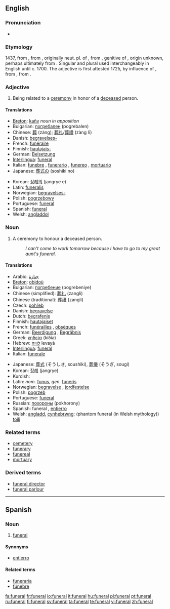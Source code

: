 ==English==
{{wikipedia}}

===Pronunciation===
* {{audio|en-us-funeral.ogg|Audio (US)}}

===Etymology===
1437, from {{MF.}} {{term|funérailles||funeral rites}} {{p}}, from {{ML.}} {{term|funeralia||funeral rites}}, originally neut. pl. of {{LL.}} {{term|funeralis||having to do with a funeral}}, from {{L.}} {{term|funeris}}, genitive of {{term|funus||funeral, death, corpse}}, origin unknown, perhaps ultimately from {{proto|Indo-European|dheu-|to die}}. Singular and plural used interchangeably in English until c. 1700. The adjective {{term|funereal}} is first attested 1725, by influence of {{MF.}} {{term|funerail}}, from {{L.}} {{term|funereus}}, from {{term|funus}}.

===Adjective===
{{en-adj|-}}

# Being related to a [[ceremony]] in honor of a [[deceased]] person.

====Translations====
{{trans-top|relating to the ceremony}}
* [[Breton]]: [[kañv]] ''noun in apposition''
* Bulgarian: [[погребален]] {{m}} (pogrebalen)
* Chinese: [[葬]] (zàng); [[葬礼]]/[[葬禮]] (zàng lĭ)
* Danish: [[begravelses-]]
* French: [[funéraire]]
* Finnish: [[hautajais-]]
* German: [[Beisetzung]]
* [[Interlingua]]: [[#Interlingua|funeral]]
* Italian: [[funebre]] {{m|f}}, [[funerario]] {{m}}, [[funereo]] {{m}}, [[mortuario]] {{m}}
* Japanese: [[葬式の]] (soshiki no)
{{trans-mid}}
* Korean: [[장례의]] (jangrye e)
* Latin: [[funeralis]]
* Norwegian: [[begravelses-]]
* Polish: [[pogrzebowy]] {{m}}
* Portuguese: [[#Portuguese|funeral]]
* Spanish: [[#Spanish|funeral]]
* Welsh: [[angladdol]]
{{trans-bottom}}

===Noun===
{{en-noun}}

# A ceremony to honour a deceased person.
#: ''I can't come to work tomorrow because I have to go to my great aunt's funeral.''

====Translations====
{{trans-top|ceremony to honour of a deceased person}}
* Arabic: [[جنازة]]
* [[Breton]]: [[obidoù]] {{p}}
* Bulgarian: [[погребение]] (pogrebeniye) {{n}}
* Chinese (simplified): [[葬礼]] (zangli)
* Chinese (traditional): [[葬禮]] (zangli)
* Czech: [[pohřeb]] {{m}}
* Danish: [[begravelse]] {{c}}
* Dutch: [[begrafenis]] {{f}}
* Finnish: [[hautajaiset]] {{p}}
* French: [[funérailles]] {{f|p}}, [[obsèques]] {{f|p}}
* German: [[Beerdigung]] {{f}}, [[Begräbnis]] {{n}}
* Greek: [[κηδεία]] (kiδía) {{f}}
* Hebrew: [[לוויה]] levayá {{f}}
* [[Interlingua]]: [[#Interlingua|funeral]]
* Italian: [[funerale]] {{m}}
{{trans-mid}}
* Japanese: [[葬式]] (そうしき, soushiki), [[葬儀]] (そうぎ, sougi)
* Korean: [[장례]] (jangrye)
* Kurdish: {{KUchar|[[چه‌ماوه‌ر]]}}
* Latin: ''nom.'' [[funus]], ''gen.'' [[funeris]]
* Norwegian: [[begravelse]] {{m}}, [[jordfestelse]] {{m}}
* Polish: [[pogrzeb]] {{m}}
* Portuguese: [[#Portuguese|funeral]] {{m}}
* Russian: [[похороны]] (pokhorony)
* Spanish: funeral {{m}}, [[entierro]] {{m}}
* Welsh: [[angladd]], [[cynhebrwng]]; (phantom funeral (in Welsh mythology)) [[toili]]
{{trans-bottom}}

===Related terms===
* [[cemetery]]
* [[funerary]]
* [[funereal]]
* [[mortuary]]

===Derived terms===
* [[funeral director]]
* [[funeral parlour]]

[[Category:Funeral| ]]

----

==Spanish==

===Noun===
{{es-noun-m|pl=funerales}}

# [[#English|funeral]]

====Synonyms====
*[[entierro]]

====Related terms====
*[[funeraria]]
*[[fúnebre]]

[[fa:funeral]]
[[fr:funeral]]
[[io:funeral]]
[[it:funeral]]
[[hu:funeral]]
[[pl:funeral]]
[[pt:funeral]]
[[ru:funeral]]
[[fi:funeral]]
[[sv:funeral]]
[[ta:funeral]]
[[te:funeral]]
[[vi:funeral]]
[[zh:funeral]]